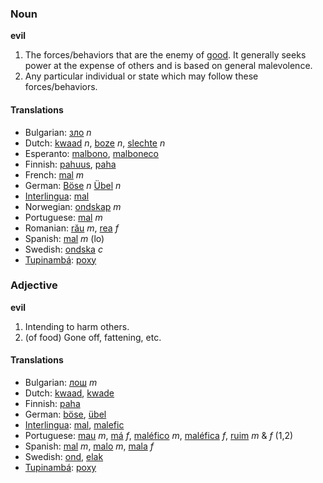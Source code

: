 ===Noun===
'''evil'''
#The forces/behaviors that are the enemy of [[good]].  It generally seeks power at the expense of others and is based on general malevolence.
#Any particular individual or state which may follow these forces/behaviors.

====Translations====
*Bulgarian: [[зло]] ''n''
*Dutch: [[kwaad]] ''n'', [[boze]] ''n'', [[slechte]] ''n''
*Esperanto: [[malbono]], [[malboneco]]
*Finnish: [[pahuus]], [[paha]]
*French: [[mal]] ''m''
*German: [[Böse]] ''n'' [[Übel]] ''n''
*[[Interlingua]]: [[mal]]
*Norwegian: [[ondskap]] ''m''
*Portuguese: [[mal]] ''m''
*Romanian: [[rău]] ''m'', [[rea]] ''f''
*Spanish: [[mal]] ''m'' (lo)
*Swedish: [[ondska]] ''c''
*[[Tupinambá]]: [[poxy]]

===Adjective===
'''evil'''
#Intending to harm others.
#(of food) Gone off, fattening, etc.

====Translations====
*Bulgarian: [[лош]] ''m''
*Dutch: [[kwaad]], [[kwade]]
*Finnish: [[paha]]
*German: [[böse]], [[übel]]
*[[Interlingua]]: [[mal]], [[malefic]]
*Portuguese: [[mau]] ''m'', [[má]] ''f'', [[maléfico]] ''m'', [[maléfica]] ''f'', [[ruim]] ''m'' & ''f'' (1,2)
*Spanish: [[mal]] ''m'', [[malo]] ''m'', [[mala]] ''f''
*Swedish: [[ond]], [[elak]]
*[[Tupinambá]]: [[poxy]]